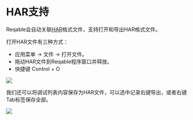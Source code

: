 # HAR支持


Reqable会自动关联[HAR](https://en.wikipedia.org/wiki/HAR_(file_format))格式文件，支持打开和导出HAR格式文件。

打开HAR文件有三种方式：
- 应用菜单 -> 文件 -> 打开文件。
- 拖动HAR文件到Reqable程序窗口并释放。
- 快捷键 <Shortcut>Control + O</Shortcut>

![](arts/har_01.png)

我们还可以将调试列表内容保存为HAR文件，可以选中记录右键导出，或者右键Tab标签保存全部。

![](arts/har_02.png)